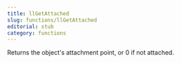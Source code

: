 ```yaml
---
title: llGetAttached
slug: functions/llGetAttached
editorial: stub
category: functions
---
```


<LSLFunction
	name="llGetAttached"
	returnType="integer"
/>

Returns the object's attachment point, or 0 if not attached.
